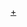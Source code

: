 <noinclude>
{{main|NHK紅白歌合戰}}
{{see also|Template:NHK紅白歌合戰紅組壓軸}}
</noinclude><!--
-->{{Navbox
|name=NHK紅白歌合戰白組壓軸
|title=[[NHK紅白歌合戰|<span style="color:#000000;">NHK紅白歌合戰白組壓軸]]
|bodyclass=hlist hlist-pipe
|titlestyle=background-color:#FFFFFF; color:write
|state=collapsed
|groupstyle=background-color:#FFFFFF; color:write
|group1=1950年代
|list1=
*1951（年初） [[藤山一郎]]
*1952（年初） [[藤山一郎]]（2）
*1953（年初） {{link-ja|灰田勝彥|灰田勝彦}}
*1953 [[藤山一郎]]（3）
*1954 [[霧島昇]]
*1955 [[藤山一郎]]（4）
*1956 {{link-ja|灰田勝彥|灰田勝彦}}（2）
*1957 [[三橋美智也]]
*1958 [[三橋美智也]]（2）
*1959 [[春日八郎]]
|group2=1960年代
|list2=
*1960 [[三橋美智也]]（3）
*1961 [[三波春夫]]
*1962 [[三橋美智也]]（4）
*1963 [[三波春夫]]（2）
*1964 [[三波春夫]]（3）
*1965 [[橋幸夫]]
*1966 [[三波春夫]]（4）
*1967 [[三波春夫]]（5）
*1968 [[橋幸夫]]（2）
*1969 [[森進一]]
|group3=1970年代
|list3=
*1970 [[森進一]]（2）
*1971 [[森進一]]（3）
*1972 [[北島三郎]]
*1973 [[北島三郎]]（2）
*1974 [[森進一]]（4）
*1975 [[五木宏]]
*1976 [[五木宏]]（2）
*1977 [[五木宏]]（3）
*1978 [[澤田研二]]
*1979 [[五木宏]]（4）
|group4=1980年代
|list4=
*1980 [[五木宏]]（5）
*1981 [[北島三郎]]（3）
*1982 [[森進一]]（5）
*1983 [[細川貴志]]
*1984 [[森進一]]（6）
*1985 [[森進一]]（7）
*1986 [[森進一]]（8）
*1987 [[五木宏]]（6）
*1988 [[北島三郎]]（4）
*1989 [[北島三郎]]（5）
|group5=1990年代
|list5=
*1990 [[森進一]]（9）
*1991 [[谷村新司]]
*1992 [[北島三郎]]（6）
*1993 [[北島三郎]]（7）
*1994 [[五木宏]]（7）
*1995 [[細川貴志]]（2）
*1996 [[北島三郎]]（8）
*1997 [[五木宏]]（8）
*1998 [[五木宏]]（9）
*1999 [[北島三郎]]（9）
|group6=2000年代
|list6=
*2000 [[五木宏]]（10）
*2001 [[北島三郎]]（10）
*2002 [[五木宏]]（11）
*2003 [[SMAP]]
*2004 [[五木宏]]（12）
*2005 [[SMAP]]（2）
*2006 [[北島三郎]]（11）
*2007 [[五木宏]]（13）
*2008 [[冰川清志]]
*2009 [[北島三郎]]（12）
|group7=2010年代
|list7=
*2010 [[SMAP]]（3）
*2011 [[SMAP]]（4）
*2012 [[SMAP]]（5）
*2013 [[SMAP]]（6）・[[北島三郎]]（13）
*2014 [[嵐]]
*2015 [[近藤真彦]]
*2016 [[嵐]]（2）
*2017 [[柚子 (組合)|柚子]]
*2018 [[嵐]]（3）
*2019 [[嵐]]（4）
|group8=2020年代
|list8=
*2020 [[福山雅治]]
*2021 [[福山雅治]]（2）
}}<noinclude>
[[Category:NHK红白歌合战相关模板|+]]
</noinclude>